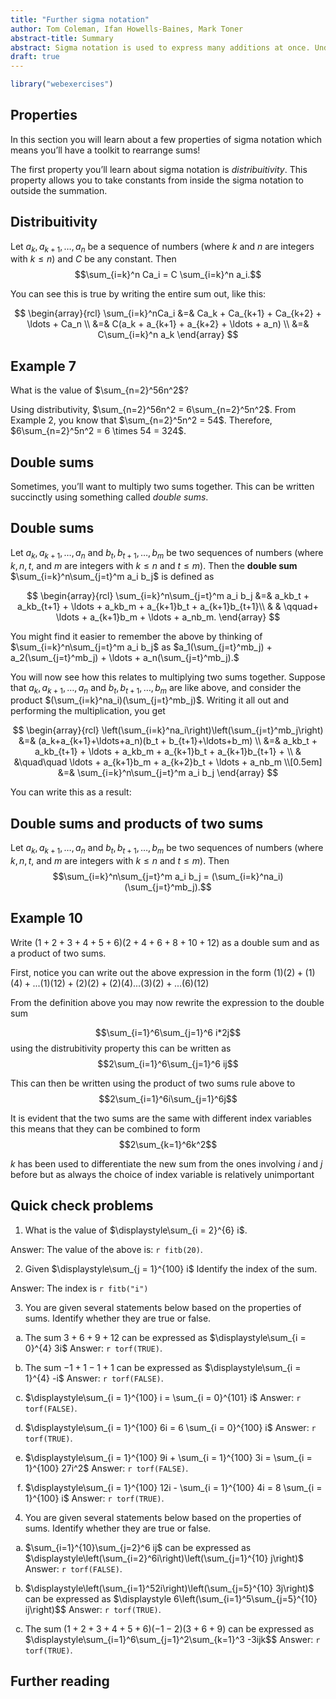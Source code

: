 ```yaml
---
title: "Further sigma notation"
author: Tom Coleman, Ifan Howells-Baines, Mark Toner
abstract-title: Summary
abstract: Sigma notation is used to express many additions at once. Understanding what this notation is, how it works, and how to manipulate them is a valuable skill to learn for use in almost any area of mathematics.
draft: true
---
```


```r
library("webexercises")
```

<!-- *Before reading this guide, it is recommended that you read GUIDE and GUIDE* -->


## Properties

In this section you will learn about a few properties of sigma notation which means you'll have a toolkit to rearrange sums!

The first property you'll learn about sigma notation is *distribuitivity*. This property allows you to take constants from inside the sigma notation to outside the summation.

::: {.callout-note}
## Distribuitivity

  Let $a_k,a_{k+1}, \ldots, a_n$ be a sequence of numbers (where $k$ and $n$ are integers with $k \leq n$) and $C$ be any constant. Then $$\sum_{i=k}^n Ca_i = C \sum_{i=k}^n a_i.$$ 

:::

You can see this is true by writing the entire sum out, like this: 

$$
\begin{array}{rcl}
\sum_{i=k}^nCa_i &=& Ca_k + Ca_{k+1} + Ca_{k+2} + \ldots + Ca_n \\ 
&=& C(a_k + a_{k+1} + a_{k+2} + \ldots + a_n) \\ 
&=& C\sum_{i=k}^n a_k 
\end{array}
$$

::: {.callout-note appearance="simple"}
## Example 7

  What is the value of $\sum_{n=2}^56n^2$?
  
  Using distributivity, $\sum_{n=2}^56n^2 = 6\sum_{n=2}^5n^2$. From Example 2, you know that $\sum_{n=2}^5n^2 = 54$. Therefore, $6\sum_{n=2}^5n^2 = 6 \times 54 = 324$.
:::


## Double sums

Sometimes, you'll want to multiply two sums together. This can be written succinctly using something called *double sums*.

::: {.callout-note appearance="simple"}

## Double sums

  Let $a_{k},a_{k+1},\ldots,a_n$ and $b_t,b_{t+1},\ldots,b_m$ be two sequences of numbers (where $k,n,t$, and $m$ are integers with $k \leq n$ and $t \leq m$). Then the **double sum** $\sum_{i=k}^n\sum_{j=t}^m a_i b_j$ is defined as
  
$$
\begin{array}{rcl}
\sum_{i=k}^n\sum_{j=t}^m a_i b_j &=& a_kb_t + a_kb_{t+1} + \ldots + a_kb_m + a_{k+1}b_t + a_{k+1}b_{t+1}\\ 
& & \qquad+ \ldots + a_{k+1}b_m + \ldots + a_nb_m.
\end{array}
$$  
:::

::: {.callout-tip}
  You might find it easier to remember the above by thinking of $\sum_{i=k}^n\sum_{j=t}^m a_i b_j$ as $a_1(\sum_{j=t}^mb_j) + a_2(\sum_{j=t}^mb_j) + \ldots + a_n(\sum_{j=t}^mb_j).$
:::

You will now see how this relates to multiplying two sums together. Suppose that $a_k,a_{k+1},\ldots,a_n$ and $b_t,b_{t+1},\ldots,b_m$ are like above, and consider the product $(\sum_{i=k}^na_i)(\sum_{j=t}^mb_j)$. Writing it all out and performing the multiplication, you get 

$$
\begin{array}{rcl}
\left(\sum_{i=k}^na_i\right)\left(\sum_{j=t}^mb_j\right) &=& (a_k+a_{k+1}+\ldots+a_n)(b_t + b_{t+1}+\ldots+b_m) \\ &=& a_kb_t + a_kb_{t+1} + \ldots + a_kb_m + a_{k+1}b_t + a_{k+1}b_{t+1} + \\ & &\quad\quad \ldots + a_{k+1}b_m + a_{k+2}b_t + \ldots + a_nb_m \\[0.5em] &=& \sum_{i=k}^n\sum_{j=t}^m a_i b_j
\end{array}
$$ 

You can write this as a result:

::: {.callout-note}
## Double sums and products of two sums
  Let $a_{k},a_{k+1},\ldots,a_n$ and $b_t,b_{t+1},\ldots,b_m$ be two sequences of numbers (where $k,n,t$, and $m$ are integers with $k \leq n$ and $t \leq m$). Then $$\sum_{i=k}^n\sum_{j=t}^m a_i b_j = (\sum_{i=k}^na_i)(\sum_{j=t}^mb_j).$$

:::

::: {.callout-note appearance="simple"}

## Example 10

Write $(1+2+3+4+5+6)(2+4+6+8+10+12)$ as a double sum and as a product of two sums.

First, notice you can write out the above expression in the form $(1)(2) + (1)(4) + ... (1)(12) + (2)(2) + (2)(4) ... (3)(2) + ...(6)(12)$ 

From the definition above you may now rewrite the expression to the double sum 

$$\sum_{i=1}^6\sum_{j=1}^6 i*2j$$
using the distrubitivity property this can be written as $$2\sum_{i=1}^6\sum_{j=1}^6 ij$$

This can then be written using the product of two sums rule above to $$2\sum_{i=1}^6i\sum_{j=1}^6j$$

It is evident that the two sums are the same with different index variables this means that they can be combined to form $$2\sum_{k=1}^6k^2$$ 

$k$ has been used to differentiate the new sum from the ones involving $i$ and $j$ before but as always the choice of index variable is relatively unimportant

:::

## Quick check problems {-}


<!-- add facility to check answers at end rather than one at a time -->

::: {.webex-check .webex-box}

1. What is the value of $\displaystyle\sum_{i = 2}^{6} i$.

Answer: The value of the above is: `r fitb(20)`.

2. Given $\displaystyle\sum_{j = 1}^{100} i$ Identify the index of the sum.

Answer: The index is `r fitb("i")`

3. You are given several statements below based on the properties of sums. Identify whether they are true or false.

(a) The sum $3 + 6 + 9 + 12$ can be expressed as $\displaystyle\sum_{i = 0}^{4} 3i$ Answer: `r torf(TRUE)`.

(b)  The sum $-1 + 1 - 1 + 1$ can be expressed as $\displaystyle\sum_{i = 1}^{4} -i$ Answer: `r torf(FALSE)`.

(c)  $\displaystyle\sum_{i = 1}^{100} i = \sum_{i = 0}^{101} i$  Answer: `r torf(FALSE)`.

(d)  $\displaystyle\sum_{i = 1}^{100} 6i = 6 \sum_{i = 0}^{100} i$  Answer: `r torf(TRUE)`.

(e)  $\displaystyle\sum_{i = 1}^{100} 9i + \sum_{i = 1}^{100} 3i = \sum_{i = 1}^{100} 27i^2$  Answer: `r torf(FALSE)`.

(f) $\displaystyle\sum_{i = 1}^{100} 12i - \sum_{i = 1}^{100} 4i = 8 \sum_{i = 1}^{100} i$  Answer: `r torf(TRUE)`.

4. You are given several statements below based on the properties of sums. Identify whether they are true or false.

(a) $\sum_{i=1}^{10}\sum_{j=2}^6 ij$ can be expressed as $\displaystyle\left(\sum_{i=2}^6i\right)\left(\sum_{j=1}^{10} j\right)$ Answer: `r torf(FALSE)`.

(b) $\displaystyle\left(\sum_{i=1}^52i\right)\left(\sum_{j=5}^{10} 3j\right)$ can be expressed as $\displaystyle 6\left(\sum_{i=1}^5\sum_{j=5}^{10} ij\right)$$ Answer: `r torf(TRUE)`.

(c) The sum $(1+2+3+4+5+6)(-1-2)(3+6+9)$ can be expressed as $\displaystyle\sum_{i=1}^6\sum_{j=1}^2\sum_{k=1}^3 -3ijk$$ Answer: `r torf(TRUE)`.

:::

## Further reading

<!-- [For more questions on the subject, please go to Questions: Sigma Notation.](qs-sigmanotation.qmd) -->